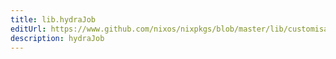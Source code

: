 ```yaml
---
title: lib.hydraJob
editUrl: https://www.github.com/nixos/nixpkgs/blob/master/lib/customisation.nix#L230C14
description: hydraJob
---
```




<LinkCard
    title="Contribute Now!"
    description="API Documentation is done in our source code"
    href="https://www.github.com/nixos/nixpkgs/blob/master/lib/customisation.nix#L230C14"
/>

